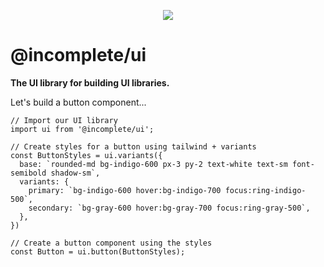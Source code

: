 

<Meta title="Introduction" />

<p align="center">
  <img src={demoGif} />
</p>

# @incomplete/ui
**The UI library for building UI libraries.**

Let's build a button component...

```tsx
// Import our UI library
import ui from '@incomplete/ui';

// Create styles for a button using tailwind + variants
const ButtonStyles = ui.variants({
  base: `rounded-md bg-indigo-600 px-3 py-2 text-white text-sm font-semibold shadow-sm`,
  variants: {
    primary: `bg-indigo-600 hover:bg-indigo-700 focus:ring-indigo-500`,
    secondary: `bg-gray-600 hover:bg-gray-700 focus:ring-gray-500`,
  },
})

// Create a button component using the styles
const Button = ui.button(ButtonStyles);
```


